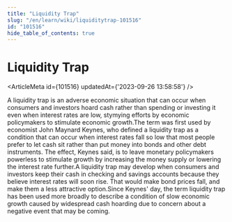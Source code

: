 ```yaml
---
title: "Liquidity Trap"
slug: "/en/learn/wiki/liquiditytrap-101516"
id: "101516"
hide_table_of_contents: true
---
```



# Liquidity Trap

<ArticleMeta id={101516} updatedAt={'2023-09-26 13:58:58'} />
<div className='border-solid border-b border-t-0 my-4 border-[var(--ifm-color-gray-300)]' />

A liquidity trap is an adverse economic situation that can occur when consumers and investors hoard cash rather than spending or investing it even when interest rates are low, stymying efforts by economic policymakers to stimulate economic growth.The term was first used by economist John Maynard Keynes, who defined a liquidity trap as a condition that can occur when interest rates fall so low that most people prefer to let cash sit rather than put money into bonds and other debt instruments. The effect, Keynes said, is to leave monetary policymakers powerless to stimulate growth by increasing the money supply or lowering the interest rate further.A liquidity trap may develop when consumers and investors keep their cash in checking and savings accounts because they believe interest rates will soon rise. That would make bond prices fall, and make them a less attractive option.Since Keynes' day, the term liquidity trap has been used more broadly to describe a condition of slow economic growth caused by widespread cash hoarding due to concern about a negative event that may be coming.
